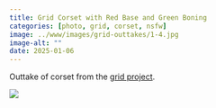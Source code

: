 ```yaml
---
title: Grid Corset with Red Base and Green Boning
categories: [photo, grid, corset, nsfw]
image: ../www/images/grid-outtakes/1-4.jpg
image-alt: ""
date: 2025-01-06
---
```


Outtake of corset from the [grid project](/posts/2025-01-27_grid-project.html).

![](../www/images/grid-outtakes/1-4.jpg)

